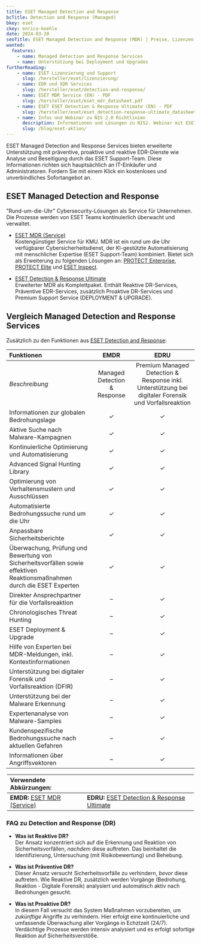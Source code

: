 ---
title: ESET Managed Detection and Response
bcTitle: Detection and Response (Managed)
bkey: eset
ckey: enrico-koehle
date: 2024-03-20
seoTitle: ESET Managed Detection and Response (MDR) | Preise, Lizenzen und Informationen
wanted:
  features:
    - name: Managed Detection and Response Services
    - name: Unterstützung bei Deployment und Upgrades
furtherReading:
    - name: ESET Lizenzierung und Support
      slug: /hersteller/eset/lizenzierung/
    - name: EDR und XDR Services
      slug: /hersteller/eset/detection-and-response/
    - name: ESET MDR Service (EN) - PDF
      slug: /hersteller/eset/eset_mdr_datasheet.pdf
    - name: ESET ESET Detection & Response Ultimate (EN) - PDF
      slug: /hersteller/eset/eset_detection-response-ultimate_datasheet.pdf
    - name: Infos und Webinar zu NIS 2.0 Richtlinien
      description: Informationen und Lösungen zu NIS2. Webinar mit ESET und Software-Express (Video).
      slug: /blog/eset-aktion/
---



<Intro>

ESET Managed Detection and Response Services bieten erweiterte Unterstützung mit präventive, proaktive und reaktive EDR-Dienste wie Analyse und Beseitigung durch das ESET Support-Team.
Diese Informationen richten sich hauptsächlich an IT-Einkäufer und Administratoren.
Fordern Sie mit einem Klick ein kostenloses und unverbindliches Sofortangebot an.

</Intro>

<TOC />


## ESET Managed Detection and Response

<Info type="light">

 "Rund-um-die-Uhr" Cybersecurity-Lösungen als Service für Unternehmen. Die Prozesse werden von ESET Teams kontinuierlich überwacht und verwaltet.

</Info>



<ArrowList>

- [ESET MDR (Service)](/hersteller/eset/managed-detection-and-response/mdr-service/) <br />
  Kostengünstiger Service für KMU. MDR ist ein rund um die Uhr verfügbarer Cybersicherheitsdienst, der KI-gestützte Automatisierung mit menschlicher Expertise (ESET Support-Team) kombiniert. Bietet sich als Erweiterung zu folgenden Lösungen an: [PROTECT Enterprise](/hersteller/eset/protect/enterprise/), [PROTECT Elite](/hersteller/eset/protect/elite/) und [ESET Inspect](/hersteller/eset/inspect/).

- [ESET Detection & Response Ultimate](/hersteller/eset/managed-detection-and-response/ultimate/) <br />
  Erweiterter MDR als Komplettpaket. Enthält Reaktive DR-Services, Präventive EDR-Services, zusätzlich Proaktive DR-Services und Premium Support Service (DEPLOYMENT & UPGRADE).

</ArrowList>


## Vergleich Managed Detection and Response Services

Zusätzlich zu den Funktionen aus [ESET Detection and Response](/hersteller/eset/detection-and-response/#vergleich-der-eset-detection-and-response-services):

| Funktionen | EMDR | EDRU |
|:---|:---:|:---:|
| *Beschreibung* | Managed Detection & Response | Premium Managed Detection & Response inkl. Unterstützung bei digitaler Forensik und Vorfallsreaktion |
| Informationen zur globalen Bedrohungslage  | ✓ | ✓ |
| Aktive Suche nach Malware-Kampagnen  | ✓ | ✓ |
| Kontinuierliche Optimierung und Automatisierung | ✓ | ✓ |
| Advanced Signal Hunting Library  | ✓ | ✓ |
| Optimierung von Verhaltensmustern und Ausschlüssen  | ✓ | ✓ |
| Automatisierte Bedrohungssuche rund um die Uhr  | ✓ | ✓ |
| Anpassbare Sicherheitsberichte  | ✓ | ✓ |
| Überwachung, Prüfung und Bewertung von Sicherheitsvorfällen sowie effektiven Reaktionsmaßnahmen durch die ESET Experten  | ✓ | ✓ |
| Direkter Ansprechpartner für die Vorfallsreaktion  | – | ✓ |
| Chronologisches Threat Hunting  | – | ✓ |
| ESET Deployment & Upgrade | – | ✓ |
| Hilfe von Experten bei MDR-Meldungen, inkl. Kontextinformationen  | – | ✓ |
| Unterstützung bei digitaler Forensik und Vorfallsreaktion (DFIR)  | – | ✓ |
| Unterstützung bei der Malware Erkennung  | – | ✓ |
| Expertenanalyse von Malware-Samples  | – | ✓ |
| Kundenspezifische Bedrohungssuche nach aktuellen Gefahren  | – | ✓ |
| Informationen über Angriffsvektoren  | – | ✓ |


<Legend>

|Verwendete Abkürzungen:||
|:---|:---|
|**EMDR:** [ESET MDR (Service)](/hersteller/eset/managed-detection-and-response/mdr-service/)|**EDRU:** [ESET Detection & Response Ultimate](/hersteller/eset/managed-detection-and-response/ultimate/)|

</Legend>

### FAQ zu Detection and Response (DR)

- **Was ist Reaktive DR?** <br />
  Der Ansatz konzentriert sich auf die Erkennung und Reaktion von Sicherheitsvorfällen, *nachdem* diese auftreten. Das beinhaltet die Identifizierung, Untersuchung (mit Risikobewertung) und Behebung.

- **Was ist Präventive DR?** <br />
  Dieser Ansatz versucht Sicherheitsvorfälle zu verhindern, *bevor* diese auftreten. Wie Reaktive DR, zusätzlich werden Vorgänge (Bedrohung, Reaktion - Digitale Forensik) analysiert und automatisch aktiv nach Bedrohungen gesucht.

- **Was ist Proaktive DR?** <br />
  In diesem Fall versucht das System Maßnahmen vorzubereiten, um *zukünftige* Angriffe zu verhindern. Hier erfolgt eine kontinuierliche und umfassende Überwachung aller Vorgänge in Echztzeit (24/7). Verdächtige Prozesse werden intensiv analysiert und es erfolgt sofortige Reaktion auf Sicherheitsverstöße.

<GetInTouch theme="light"/>
